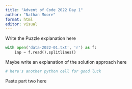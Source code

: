 ```yaml
---
title: "Advent of Code 2022 Day 1"
author: "Nathan Moore"
format: html
editor: visual
---
```


Write the Puzzle explanation here

```python

with open('data-2022-01.txt', 'r') as f:
    inp = f.read().splitlines()

```

Maybe write an explanation of the solution approach here

```python
# here's another python cell for good luck

```

Paste part two here

